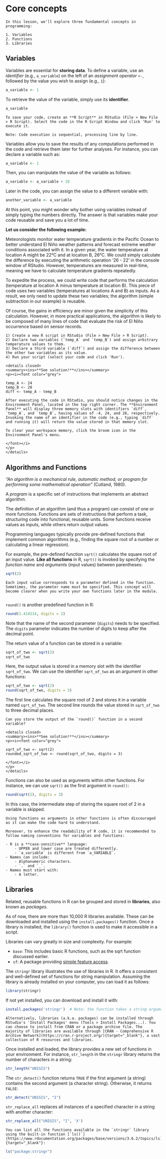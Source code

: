 # Core concepts{#core}

```block2
In this lesson, we'll explore three fundamental concepts in programming:

1. Variables
2. Functions
3. Libraries

```

## Variables

Variables are essential for **storing data**. To define a variable, use an *identifier* (e.g., `a_variable`) on the left of an *assignment operator* `<-`, followed by the value you wish to assign (e.g., `1`):

```r
a_variable <- 1
```

To retrieve the value of the variable, simply use its **identifier**.

```r
a_variable
```

```block2

To save your code, create an **R Script** in RStudio (File > New File > R Script). Select the code in the R Script Window and click 'Run' to execute it.

Note: Code execution is sequential, processing line by line.
```

Variables allow you to save the results of any computations performed in the code and retrieve them later for further analyses. For instance, you can declare a variable such as:

```r
a_variable <- 1
```

Then, you can manipulate the value of the variable as follows:

```r
a_variable <- a_variable + 10
```

Later in the code, you can assign the value to a different variable with:

```r
another_variable <- a_variable
```

At this point, you might wonder why bother using variables instead of simply typing the numbers directly. The answer is that variables make your code reusable and save you a lot of time.

**Let us consider the following example:**
  
Meteorologists monitor water temperature gradients in the Pacific Ocean to better understand El Niño weather patterns and forecast extreme weather conditions associated with it. In a given year, the water temperature at location A might be 22°C and at location B, 26°C. We could simply calculate the difference by executing the arithmetic operation '26 - 22' in the console window of RStudio. However, temperatures are measured in real-time, meaning we have to calculate temperature gradients repeatedly.

To expedite the process, we could write code that performs the calculation (temperature at location A minus temperature at location B). This piece of code uses two variables (temperatures at locations A and B) as inputs. As a result, we only need to update these two variables; the algorithm (simple subtraction in our example) is reusable.

Of course, the gains in efficiency are minor given the simplicity of this calculation. However, in more practical applications, the algorithm is likely to be composed of many lines of code that evaluate the risk of El Niño occurrence based on sensor records.

```block2

1) Create a new R script in RStudio (File > New File > R Script).
2) Declare two variables (`temp_A` and `temp_B`) and assign arbitrary temperature values to them.
3) Declare a third variable (`diff`) and assign the difference between the other two variables as its value.
4) Run your script (select your code and click 'Run').

<details closed>
<summary><ins>**See solution!**</ins></summary>
<p><i><font color="grey">
  
temp_A <- 24
temp_B <- 28
diff <- temp_A - temp_B

After executing the code in RStudio, you should notice changes in the Environment Panel, located in the top right corner. The **Environment Panel** will display three memory slots with identifiers `diff`, `temp_A`, and `temp_B`, having values of -4, 24, and 28, respectively. Invoking the name of an identifier in the code (e.g., typing `diff` and running it) will return the value stored in that memory slot.

To clear your workspace memory, click the broom icon in the Environment Panel's menu.

</font></i>
</p>
</details> 

```

## Algorithms and Functions

*"An algorithm is a mechanical rule, automatic method, or program for performing some mathematical operation"* (Cutland, 1980).

A *program* is a specific set of instructions that implements an abstract algorithm.

The definition of an algorithm (and thus a program) can consist of one or more functions. Functions are sets of instructions that perform a task, structuring code into functional, reusable units. Some functions receive values as inputs, while others return output values.

Programming languages typically provide pre-defined functions that implement common algorithms (e.g., finding the square root of a number or calculating a linear regression).

For example, the pre-defined function `sqrt()` calculates the square root of an input value. **Like all functions** in R, `sqrt()` is invoked by specifying the *function name* and *arguments* (input values) between parentheses:

```r
sqrt(2)
```

```block2

Each input value corresponds to a parameter defined in the function. Sometimes, the parameter name must be specified. This concept will become clearer when you write your own functions later in the module.
   
```

`round()` is another predefined function in R:

```r
round(1.414214, digits = 2)
```

Note that the name of the second parameter (`digits`) needs to be specified. The `digits` parameter indicates the number of digits to keep after the decimal point.

The return value of a function can be stored in a variable:

```r
sqrt_of_two <- sqrt(2)
sqrt_of_two
```

Here, the output value is stored in a memory slot with the identifier `sqrt_of_two`. We can use the identifier `sqrt_of_two` as an argument in other functions:

```r
sqrt_of_two <- sqrt(2)
round(sqrt_of_two, digits = 3)
```

The first line calculates the square root of 2 and stores it in a variable named `sqrt_of_two`. The second line rounds the value stored in `sqrt_of_two` to three decimal places.

```block2

Can you store the output of the `round()` function in a second variable?

<details closed>
<summary><ins>**See solution!**</ins></summary>
<p><i><font color="grey">
  
sqrt_of_two <- sqrt(2)
rounded_sqrt_of_two <- round(sqrt_of_two, digits = 3)
    
</font></i>
</p>
</details> 

```

Functions can also be used as arguments within other functions. For instance, we can use `sqrt()` as the first argument in `round()`:

```r
round(sqrt(2), digits = 3)
```

In this case, the intermediate step of storing the square root of 2 in a variable is skipped.

```block2
Using functions as arguments in other functions is often discouraged as it can make the code hard to understand.

Moreover, to enhance the readability of R code, it is recommended to follow naming conventions for variables and functions:
  
- R is a **case-sensitive** language:
    - UPPER and lower case are treated differently.
    - `a_variable` is different from `a_VARIABLE`.
- Names can include:
    - Alphanumeric characters.
    - `.` and `_`.
- Names must start with:
    - A letter.

```

## Libraries

Related, reusable functions in R can be grouped and stored in **libraries**, also known as *packages*.

As of now, there are more than 10,000 R libraries available. These can be downloaded and installed using the `install.packages()` function. Once a library is installed, the `library()` function is used to make it accessible in a script.

Libraries can vary greatly in size and complexity. For example:

- `base`: This includes basic R functions, such as the sqrt function discussed earlier.
- `sf`: A package providing [simple feature access](https://en.wikipedia.org/wiki/Simple_Features){target="_blank"}.

The `stringr` library illustrates the use of libraries in R. It offers a consistent and well-defined set of functions for string manipulation. Assuming the library is already installed on your computer, you can load it as follows:

```r
library(stringr)
```

If not yet installed, you can download and install it with:

```r
install.packages('stringr')  # Note: the function takes a string argument ('')
```

```block2
Alternatively, libraries (a.k.a. packages) can be installed through RStudio's 'Install Packages' menu (Tools > Install Packages...). You can choose to install from CRAN or a package archive file. The majority of libraries are available through [CRAN - Comprehensive R Archive Network](https://cran.r-project.org/){target="_blank"}, a vast collection of R resources and libraries.

```

Once installed and loaded, the library provides a new set of functions in your environment. For instance, `str_length` in the `stringr` library returns the number of characters in a string:

```r
str_length("UNIGIS")
```

The `str_detect()` function returns `TRUE` if the first argument (a string) contains the second argument (a character string). Otherwise, it returns `FALSE`:

```r
str_detect("UNIGIS", "I")
```

`str_replace_all` replaces all instances of a specified character in a string with another character:

```r
str_replace_all("UNIGIS", "I", 'X')
```

```block2

You can list all the functions available in the `stringr` library using the built-in function [`ls()`](https://www.rdocumentation.org/packages/base/versions/3.6.2/topics/ls){target="_blank"}:
```

```r
ls("package:stringr")
```
